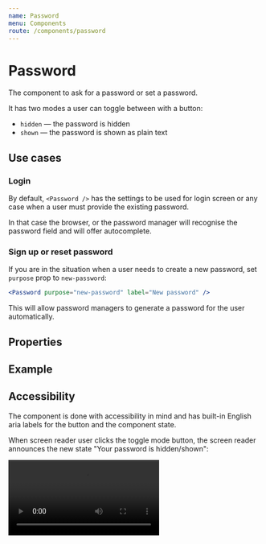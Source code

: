 ```yaml
---
name: Password
menu: Components
route: /components/password
---
```



# Password

The component to ask for a password or set a password.

It has two modes a user can toggle between with a button:
* `hidden` — the password is hidden
* `shown` — the password is shown as plain text


## Use cases

### Login

By default, `<Password />` has the settings to be used for login screen or any case when a user
must provide the existing password.

In that case the browser, or the password manager will recognise the password field and will offer autocomplete.


### Sign up or reset password

If you are in the situation when a user needs to create a new password, set `purpose` prop to `new-password`:

```jsx
<Password purpose="new-password" label="New password" />
```

This will allow password managers to generate a password for the user automatically.


## Properties

<PasswordPropsTable />


## Example


<Playground>
    <ControlledPassword label="Password"/>
</Playground>


## Accessibility

The component is done with accessibility in mind and has built-in English aria labels for the button and the component state.

When screen reader user clicks the toggle mode button, the screen reader announces the new state "Your password is hidden/shown":

<Video src="/public/password/a11y.mp4" />

If you project supports multiple languages it is recommended to pass translated labels to the component:

```jsx
<Password label="Password" aria={{
    showPasswordButton: 'Show password',
    hidePasswordButton: 'Hide password',
    messagePasswordIsHidden: 'Your password is hidden',
    messagePasswordIsShown: 'Your password is shown'
}}/>
```

The keys to set are:
* `showPasswordButton` - the label of the button when the password is hidden
* `hidePasswordButton` - the label of the button when the password is shown
* `messagePasswordIsHidden` - the message to announce the state of the component after the password value is hidden
* `messagePasswordIsShown` - the message to announce the state of the component after the password value is shown


## Combinations

<Combination variant={["boxed", "bottom-lined"]} size={["medium", "small"]} disabled={[false, true]} inverted={[false, true]} error={[false, true]}>
    {(props, i) => <ControlledPassword key={i} {...props} label="Password" value="my-password"/>}
</Combination>
